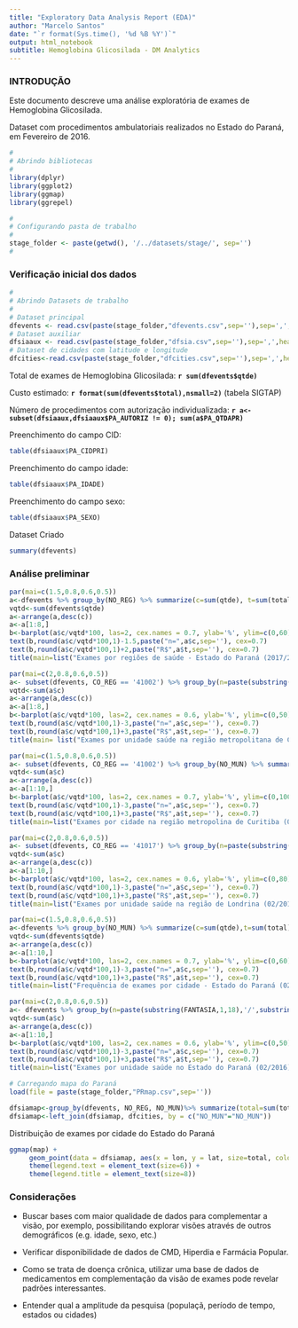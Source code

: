 ```yaml
---
title: "Exploratory Data Analysis Report (EDA)"
author: "Marcelo Santos"
date: "`r format(Sys.time(), '%d %B %Y')`"
output: html_notebook
subtitle: Hemoglobina Glicosilada - DM Analytics
---
```


### INTRODUÇÃO

Este documento descreve uma análise exploratória de exames de Hemoglobina Glicosilada.

Dataset com procedimentos ambulatoriais realizados no Estado do Paraná, em Fevereiro de 2016.

```r
#
# Abrindo bibliotecas 
#
library(dplyr)
library(ggplot2)
library(ggmap)
library(ggrepel)
```

```r
#
# Configurando pasta de trabalho
#
stage_folder <- paste(getwd(), '/../datasets/stage/', sep='')
#
```


### Verificação inicial dos dados

```r
#
# Abrindo Datasets de trabalho
#
# Dataset principal
dfevents <- read.csv(paste(stage_folder,"dfevents.csv",sep=''),sep=',',header=T)
# Dataset auxiliar
dfsiaaux <- read.csv(paste(stage_folder,"dfsia.csv",sep=''),sep=',',header=T)
# Dataset de cidades com latitude e longitude
dfcities<-read.csv(paste(stage_folder,"dfcities.csv",sep=''),sep=',',header=T)
```


Total de exames de Hemoglobina Glicosilada: **`r sum(dfevents$qtde) `** 

Custo estimado: **`r format(sum(dfevents$total),nsmall=2) `** (tabela SIGTAP)

Número de procedimentos com autorização individualizada: **`r a<-subset(dfsiaaux,dfsiaaux$PA_AUTORIZ != 0); sum(a$PA_QTDAPR) `**

Preenchimento do campo CID:

```r
table(dfsiaaux$PA_CIDPRI)
```

Preenchimento do campo idade:
```r
table(dfsiaaux$PA_IDADE)
```

Preenchimento do campo sexo:
```r
table(dfsiaaux$PA_SEXO)
```

Dataset Criado

```r
summary(dfevents)
```

### Análise preliminar


```r
par(mai=c(1.5,0.8,0.6,0.5))
a<-dfevents %>% group_by(NO_REG) %>% summarize(c=sum(qtde), t=sum(total))
vqtd<-sum(dfevents$qtde)
a<-arrange(a,desc(c))
a<-a[1:8,]
b<-barplot(a$c/vqtd*100, las=2, cex.names = 0.7, ylab='%', ylim=c(0,60), cex=.7, names.arg=a$NO_REG)
text(b,round(a$c/vqtd*100,1)-1.5,paste("n=",a$c,sep=''), cex=0.7)
text(b,round(a$c/vqtd*100,1)+2,paste("R$",a$t,sep=''), cex=0.7)
title(main=list("Exames por regiões de saúde - Estado do Paraná (2017/2018)",cex=1,font=1))
```


```r
par(mai=c(2,0.8,0.6,0.5))
a<- subset(dfevents, CO_REG == '41002') %>% group_by(n=paste(substring(FANTASIA,1,18),'/',substring(NO_MUN,1,10),sep='')) %>% summarize(c=sum(qtde),t=sum(total))
vqtd<-sum(a$c)
a<-arrange(a,desc(c)) 
a<-a[1:8,]
b<-barplot(a$c/vqtd*100, las=2, cex.names = 0.6, ylab='%', ylim=c(0,50), cex=.7, names.arg=a$n)
text(b,round(a$c/vqtd*100,1)-3,paste("n=",a$c,sep=''), cex=0.7)
text(b,round(a$c/vqtd*100,1)+3,paste("R$",a$t,sep=''), cex=0.7)
title(main= list("Exames por unidade saúde na região metropolitana de Curitiba (02/2016)",cex=1,font=1))
```


```r
par(mai=c(1.5,0.8,0.6,0.5))
a<- subset(dfevents, CO_REG == '41002') %>% group_by(NO_MUN) %>% summarize(c=sum(qtde),t=sum(total))
vqtd<-sum(a$c)
a<-arrange(a,desc(c)) 
a<-a[1:10,]
b<-barplot(a$c/vqtd*100, las=2, cex.names = 0.7, ylab='%', ylim=c(0,100), cex=.7, names.arg=a$NO_MUN)
text(b,round(a$c/vqtd*100,1)-3,paste("n=",a$c,sep=''), cex=0.7)
text(b,round(a$c/vqtd*100,1)+3,paste("R$",a$t,sep=''), cex=0.7)
title(main=list("Exames por cidade na região metropolina de Curitiba (02/2016)",cex=1,font=1))
```

```r
par(mai=c(2,0.8,0.6,0.5))
a<- subset(dfevents, CO_REG == '41017') %>% group_by(n=paste(substring(FANTASIA,1,18),'/',substring(NO_MUN,1,10),sep='')) %>% summarize(c=sum(qtde),t=sum(total))
vqtd<-sum(a$c)
a<-arrange(a,desc(c)) 
a<-a[1:10,]
b<-barplot(a$c/vqtd*100, las=2, cex.names = 0.6, ylab='%', ylim=c(0,80), cex=.7, names.arg=a$n)
text(b,round(a$c/vqtd*100,1)-3,paste("n=",a$c,sep=''), cex=0.7)
text(b,round(a$c/vqtd*100,1)+3,paste("R$",a$t,sep=''), cex=0.7)
title(main=list("Exames por unidade saúde na região de Londrina (02/2016)",cex=1,font=1))
```



```r
par(mai=c(1.5,0.8,0.6,0.5))
a<-dfevents %>% group_by(NO_MUN) %>% summarize(c=sum(qtde),t=sum(total))
vqtd<-sum(dfevents$qtde)
a<-arrange(a,desc(c)) 
a<-a[1:10,]
b<-barplot(a$c/vqtd*100, las=2, cex.names = 0.7, ylab='%', ylim=c(0,60), cex=.7, names.arg=a$NO_MUN)
text(b,round(a$c/vqtd*100,1)-3,paste("n=",a$c,sep=''), cex=0.7)
text(b,round(a$c/vqtd*100,1)+3,paste("R$",a$t,sep=''), cex=0.7)
title(main=list("Frequência de exames por cidade - Estado do Paraná (02/2016)",cex=1,font=1))
```



```r
par(mai=c(2,0.8,0.6,0.5))
a<- dfevents %>% group_by(n=paste(substring(FANTASIA,1,18),'/',substring(NO_MUN,1,10),sep='')) %>% summarize(c=sum(qtde),t=sum(total))
vqtd<-sum(a$c)
a<-arrange(a,desc(c)) 
a<-a[1:10,]
b<-barplot(a$c/vqtd*100, las=2, cex.names = 0.6, ylab='%', ylim=c(0,50), cex=.7, names.arg=a$n)
text(b,round(a$c/vqtd*100,1)-3,paste("n=",a$c,sep=''), cex=0.7)
text(b,round(a$c/vqtd*100,1)+3,paste("R$",a$t,sep=''), cex=0.7)
title(main=list("Exames por unidade saúde no Estado do Paraná (02/2016)",cex=1,font=1))
```

```r
# Carregando mapa do Paraná
load(file = paste(stage_folder,"PRmap.csv",sep=''))

dfsiamap<-group_by(dfevents, NO_REG, NO_MUN)%>% summarize(total=sum(total))   
dfsiamap<-left_join(dfsiamap, dfcities, by = c("NO_MUN"="NO_MUN"))
```

Distribuição de exames por cidade do Estado do Paraná

```r
ggmap(map) +
     geom_point(data = dfsiamap, aes(x = lon, y = lat, size=total, colour=factor(NO_REG))) + 
     theme(legend.text = element_text(size=6)) +
     theme(legend.title = element_text(size=8))
```

### Considerações

- Buscar bases com maior qualidade de dados para complementar a visão, por exemplo, possibilitando explorar visões através de outros demográficos (e.g. idade, sexo, etc.)

- Verificar disponibilidade de dados de CMD, Hiperdia e Farmácia Popular.

- Como se trata de doença crônica, utilizar uma base de dados de medicamentos em complementação da visão de exames pode revelar padrões interessantes.

- Entender qual a amplitude da pesquisa (populaçã, período de tempo, estados ou cidades)

